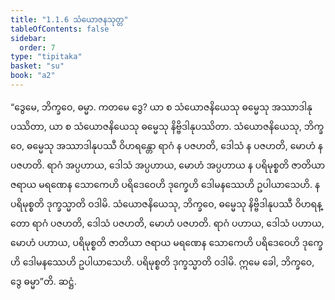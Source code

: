 ```yaml
---
title: "1.1.6 သံယောဇနသုတ္တ"
tableOfContents: false
sidebar:
  order: 7
type: "tipitaka"
basket: "su"
book: "a2"
---
```



<DynamicBreadcrumb />

<Division number="6" book="a2">

<Paragraph number="16" book="a2">
“ဒွေမေ, ဘိက္ခဝေ, ဓမ္မာ. ကတမေ ဒွေ? ယာ စ သံယောဇနိယေသု ဓမ္မေသု အဿာဒါနုပဿိတာ, ယာ စ သံယောဇနိယေသု ဓမ္မေသု နိဗ္ဗိဒါနုပဿိတာ. သံယောဇနိယေသု, ဘိက္ခဝေ, ဓမ္မေသု အဿာဒါနုပဿီ ဝိဟရန္တော ရာဂံ န ပဇဟတိ, ဒေါသံ န ပဇဟတိ, မောဟံ န ပဇဟတိ. ရာဂံ အပ္ပဟာယ, ဒေါသံ အပ္ပဟာယ, မောဟံ အပ္ပဟာယ န ပရိမုစ္စတိ ဇာတိယာ ဇရာယ မရဏေန သောကေဟိ ပရိဒေဝေဟိ ဒုက္ခေဟိ ဒေါမနဿေဟိ ဥပါယာသေဟိ. န ပရိမုစ္စတိ ဒုက္ခသ္မာတိ ဝဒါမိ.
</Paragraph>

<Paragraph number="17" book="a2">
သံယောဇနိယေသု, ဘိက္ခဝေ, ဓမ္မေသု နိဗ္ဗိဒါနုပဿီ ဝိဟရန္တော ရာဂံ ပဇဟတိ, ဒေါသံ ပဇဟတိ, မောဟံ ပဇဟတိ. ရာဂံ ပဟာယ, ဒေါသံ ပဟာယ, မောဟံ ပဟာယ, ပရိမုစ္စတိ ဇာတိယာ ဇရာယ မရဏေန သောကေဟိ ပရိဒေဝေဟိ ဒုက္ခေဟိ ဒေါမနဿေဟိ ဥပါယာသေဟိ. ပရိမုစ္စတိ ဒုက္ခသ္မာတိ ဝဒါမိ. ဣမေ ခေါ, ဘိက္ခဝေ, ဒွေ ဓမ္မာ”တိ.

</Paragraph>
</Division>

<Paragraph number="18" type="center" book="a2">
ဆဋ္ဌံ.
</Paragraph>